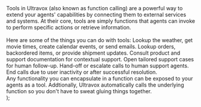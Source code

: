   <div>
    Tools in Ultravox (also known as function calling) are a powerful way to extend your agents' capabilities by connecting them to external services and systems. At their core, tools are simply functions that agents can invoke to perform specific actions or retrieve information.
    <br /><br />
    Here are some of the things you can do with tools:

  <CardGroup cols={2}>
    <Card title="Communicate with the Outside world" icon="earth-americas">
      Lookup the weather, get movie times, create calendar events, or send emails.
    </Card>
    <Card title="Order Lookup" icon="cart-shopping">
      Lookup orders, backordered items, or provide shipment updates.
    </Card>
    <Card title="Knowledge Base" icon="circle-info">
      Consult product and support documentation for contextual support.
    </Card>
    <Card title="Create Support Case" icon="message-question">
      Open tailored support cases for human follow-up.
    </Card>
    <Card title="Transfer Call" icon="swap">
      Hand-off or escalate calls to human support agents.
    </Card>
    <Card title="End Call" icon="phone-hangup">
      End calls due to user inactivity or after successful resolution.
    </Card>
  </CardGroup>
  <br />
  Any functionality you can encapsulate in a function can be exposed to your agents as a tool. Addtionally, Ultravox automatically calls the underlying function so you don't have to sweat gluing things together.
  </div>
);